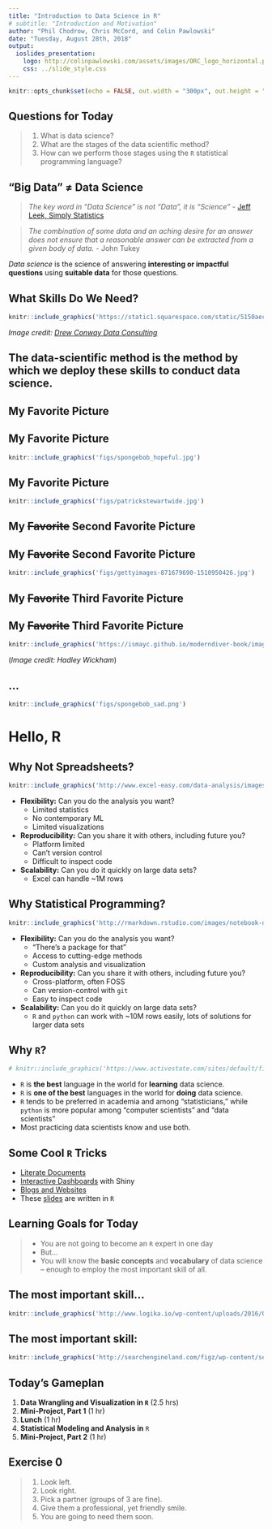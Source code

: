 ```yaml
---
title: "Introduction to Data Science in R"
# subtitle: "Introduction and Motivation"
author: "Phil Chodrow, Chris McCord, and Colin Pawlowski"
date: "Tuesday, August 28th, 2018"
output: 
  ioslides_presentation:
    logo: http://colinpawlowski.com/assets/images/ORC_logo_horizontal.png
    css: ../slide_style.css
---
```


```r
knitr::opts_chunk$set(echo = FALSE, out.width = "300px", out.height = "350px", fig.align="center")
```

## Questions for Today

> 1. What is data science?
> 2. What are the stages of the data scientific method? 
> 3. How can we perform those stages using the `R` statistical programming language?

## "Big Data" $\neq$ Data Science

> *The key word in "Data Science" is not "Data", it is "Science"* 
- [Jeff Leek, Simply Statistics](https://simplystatistics.org/2013/12/12/the-key-word-in-data-science-is-not-data-it-is-science/)

> *The combination of some data and an aching desire for an answer does not ensure that a reasonable answer can be extracted from a given body of data.*
- John Tukey

*Data science* is the science of answering **interesting or impactful questions** using **suitable data** for those questions. 


## What Skills Do We Need?

```r
knitr::include_graphics('https://static1.squarespace.com/static/5150aec6e4b0e340ec52710a/t/51525c33e4b0b3e0d10f77ab/1364352052403/Data_Science_VD.png?format=1500w')
```

*Image credit: [Drew Conway Data Consulting](http://drewconway.com/zia/2013/3/26/the-data-science-venn-diagram)*


## The **data-scientific method** is the method by which we deploy these skills to conduct data science. 

## My Favorite Picture

## My Favorite Picture

```r
knitr::include_graphics('figs/spongebob_hopeful.jpg')
```

## My Favorite Picture

```r
knitr::include_graphics('figs/patrickstewartwide.jpg')
```

## My ~~Favorite~~ Second Favorite Picture

## My ~~Favorite~~ Second Favorite Picture

```r
knitr::include_graphics('figs/gettyimages-871679690-1510950426.jpg')
```

## My ~~Favorite~~ Third Favorite Picture 

## My ~~Favorite~~ Third Favorite Picture 

```r
knitr::include_graphics('https://ismayc.github.io/moderndiver-book/images/tidy1.png')
```

(*Image credit: Hadley Wickham*)

## ...

```r
knitr::include_graphics('figs/spongebob_sad.png')
```

# Hello, R

## Why Not Spreadsheets? {.smaller}

<div class="columns-2">

```r
knitr::include_graphics('http://www.excel-easy.com/data-analysis/images/tables/excel-table.png')
```

- **Flexibility:** Can you do the analysis you want?
	- Limited statistics
	- No contemporary ML
	- Limited visualizations
- **Reproducibility:** Can you share it with others, including future you?
	- Platform limited 
	- Can't version control
	- Difficult to inspect code
- **Scalability:** Can you do it quickly on large data sets? 
	- Excel can handle ~1M rows

</div>


## Why Statistical Programming? {.smaller}

<div class="columns-2">

```r
knitr::include_graphics('http://rmarkdown.rstudio.com/images/notebook-demo.png')
```

- **Flexibility:** Can you do the analysis you want?
	- "There's a package for that"
	- Access to cutting-edge methods
	- Custom analysis and visualization
- **Reproducibility:** Can you share it with others, including future you?
	- Cross-platform, often FOSS 
	- Can version-control with `git`
	- Easy to inspect code
- **Scalability:** Can you do it quickly on large data sets? 
	- `R` and `python` can work with ~10M rows easily, lots of solutions for larger data sets

</div>

## Why `R`?

```r
# knitr::include_graphics('https://www.activestate.com/sites/default/files/styles/blog_image/public/r-vs-python-blog.jpg?itok=SHOP2mku')
```

- `R` is **the best** language in the world for **learning** data science.
- `R` is **one of the best** languages in the world for **doing** data science. 
- `R` tends to be preferred in academia and among "statisticians," while `python` is more popular among "computer scientists" and "data scientists"
- Most practicing data scientists know and use both. 

## Some Cool `R` Tricks

- [Literate Documents](http://timelyportfolio.github.io/rCharts_nyt_home_price/)
- [Interactive Dashboards](http://jkunst.com/flexdashboard-highcharter-examples/pokemon/) with Shiny
- [Blogs and Websites](https://philchodrow.github.io/post/2017-06-19-info-segregation-2/)
- These [slides](http://rmarkdown.rstudio.com/ioslides_presentation_format.html) are written in `R`

## Learning Goals for Today

> - You are not going to become an `R` expert in one day
> - But...
> - You will know the **basic concepts** and **vocabulary** of data science -- enough to employ the most important skill of all. 

## The most important skill...

```r
knitr::include_graphics('http://www.logika.io/wp-content/uploads/2016/01/Data-Science-Education-at-Monash-Monash-University.jpg')
```

## The most important skill:

<!-- <div class="columns-2"> -->
```r
knitr::include_graphics('http://searchengineland.com/figz/wp-content/seloads/2010/05/delete_facebook-500x438.png')
```

<!-- ```{r, out.height = 250} -->
<!-- knitr::include_graphics('https://i.stack.imgur.com/0kaFC.png') -->
<!-- ``` -->

<!-- **StackOverflow** -->
<!-- </div> -->


## Today's Gameplan

1. **Data Wrangling and Visualization in `R`** (2.5 hrs)
2. **Mini-Project, Part 1** (1 hr)
3. **Lunch** (1 hr)
4. **Statistical Modeling and Analysis in** `R`
5. **Mini-Project, Part 2** (1 hr)

## Exercise 0

> 1. Look left.
> 2. Look right.
> 3. Pick a partner (groups of 3 are fine). 
> 4. Give them a professional, yet friendly smile. 
> 5. You are going to need them soon. 



